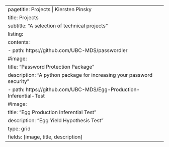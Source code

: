 ---
pagetitle: Projects | Kiersten Pinsky
title: Projects
subtitle: "A selection of technical projects"
listing:
  contents:
    - path: https://github.com/UBC-MDS/passwordler
      #image: 
      title: "Password Protection Package"
      description: "A python package for increasing your password security"
    - path: https://github.com/UBC-MDS/Egg-Production-Inferential-Test
      #image: 
      title: "Egg Production Inferential Test"
      description: "Egg Yield Hypothesis Test"
  type: grid
  fields: [image, title, description]
---